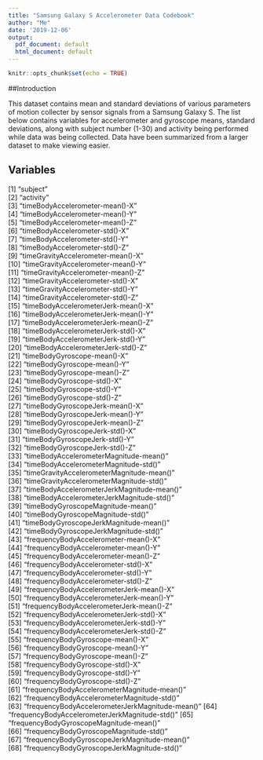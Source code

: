 ```yaml
---
title: "Samsung Galaxy S Accelerometer Data Codebook"
author: "Me"
date: '2019-12-06'
output:
  pdf_document: default
  html_document: default
---
```


```r
knitr::opts_chunk$set(echo = TRUE)
```

##Introduction

This dataset contains mean and standard deviations of various parameters of motion collecter by sensor signals from a Samsung Galaxy S.  The list below contains variables for accelerometer and gyroscope means, standard deviations, along with subject number (1-30) and activity being performed while data was being collected.  Data have been summarized from a larger dataset to make viewing easier. 

## Variables

 [1] "subject"                                       
 [2] "activity"                                      
 [3] "timeBodyAccelerometer-mean()-X"                
 [4] "timeBodyAccelerometer-mean()-Y"                
 [5] "timeBodyAccelerometer-mean()-Z"                
 [6] "timeBodyAccelerometer-std()-X"                 
 [7] "timeBodyAccelerometer-std()-Y"                 
 [8] "timeBodyAccelerometer-std()-Z"                 
 [9] "timeGravityAccelerometer-mean()-X"             
[10] "timeGravityAccelerometer-mean()-Y"             
[11] "timeGravityAccelerometer-mean()-Z"             
[12] "timeGravityAccelerometer-std()-X"              
[13] "timeGravityAccelerometer-std()-Y"              
[14] "timeGravityAccelerometer-std()-Z"              
[15] "timeBodyAccelerometerJerk-mean()-X"            
[16] "timeBodyAccelerometerJerk-mean()-Y"            
[17] "timeBodyAccelerometerJerk-mean()-Z"            
[18] "timeBodyAccelerometerJerk-std()-X"             
[19] "timeBodyAccelerometerJerk-std()-Y"             
[20] "timeBodyAccelerometerJerk-std()-Z"             
[21] "timeBodyGyroscope-mean()-X"                    
[22] "timeBodyGyroscope-mean()-Y"                    
[23] "timeBodyGyroscope-mean()-Z"                    
[24] "timeBodyGyroscope-std()-X"                     
[25] "timeBodyGyroscope-std()-Y"                     
[26] "timeBodyGyroscope-std()-Z"                     
[27] "timeBodyGyroscopeJerk-mean()-X"                
[28] "timeBodyGyroscopeJerk-mean()-Y"                
[29] "timeBodyGyroscopeJerk-mean()-Z"                
[30] "timeBodyGyroscopeJerk-std()-X"                 
[31] "timeBodyGyroscopeJerk-std()-Y"                 
[32] "timeBodyGyroscopeJerk-std()-Z"                 
[33] "timeBodyAccelerometerMagnitude-mean()"         
[34] "timeBodyAccelerometerMagnitude-std()"          
[35] "timeGravityAccelerometerMagnitude-mean()"      
[36] "timeGravityAccelerometerMagnitude-std()"       
[37] "timeBodyAccelerometerJerkMagnitude-mean()"     
[38] "timeBodyAccelerometerJerkMagnitude-std()"      
[39] "timeBodyGyroscopeMagnitude-mean()"             
[40] "timeBodyGyroscopeMagnitude-std()"              
[41] "timeBodyGyroscopeJerkMagnitude-mean()"         
[42] "timeBodyGyroscopeJerkMagnitude-std()"          
[43] "frequencyBodyAccelerometer-mean()-X"           
[44] "frequencyBodyAccelerometer-mean()-Y"           
[45] "frequencyBodyAccelerometer-mean()-Z"           
[46] "frequencyBodyAccelerometer-std()-X"            
[47] "frequencyBodyAccelerometer-std()-Y"            
[48] "frequencyBodyAccelerometer-std()-Z"            
[49] "frequencyBodyAccelerometerJerk-mean()-X"       
[50] "frequencyBodyAccelerometerJerk-mean()-Y"       
[51] "frequencyBodyAccelerometerJerk-mean()-Z"       
[52] "frequencyBodyAccelerometerJerk-std()-X"        
[53] "frequencyBodyAccelerometerJerk-std()-Y"        
[54] "frequencyBodyAccelerometerJerk-std()-Z"        
[55] "frequencyBodyGyroscope-mean()-X"               
[56] "frequencyBodyGyroscope-mean()-Y"               
[57] "frequencyBodyGyroscope-mean()-Z"               
[58] "frequencyBodyGyroscope-std()-X"                
[59] "frequencyBodyGyroscope-std()-Y"                
[60] "frequencyBodyGyroscope-std()-Z"                
[61] "frequencyBodyAccelerometerMagnitude-mean()"    
[62] "frequencyBodyAccelerometerMagnitude-std()"     
[63] "frequencyBodyAccelerometerJerkMagnitude-mean()"
[64] "frequencyBodyAccelerometerJerkMagnitude-std()" 
[65] "frequencyBodyGyroscopeMagnitude-mean()"        
[66] "frequencyBodyGyroscopeMagnitude-std()"         
[67] "frequencyBodyGyroscopeJerkMagnitude-mean()"    
[68] "frequencyBodyGyroscopeJerkMagnitude-std()" 



